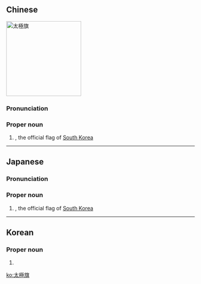 {{also|太极旗}}
==Chinese==
[[File:Flag of South Korea.svg|200px|right|太極旗]]
{{zh-forms|s=太极旗|type=21}}

===Pronunciation===
{{zh-pron
|m=Tàijíqí
|c=taai3 gik6 kei4
|mn=Thài-ke̍k-kî
|cat=pn
}}

===Proper noun===
{{zh-proper noun}}

# {{w|Taegeukgi}}, the official flag of [[South Korea]]

----

==Japanese==
{{ja-kanjitab|たい|きょく|き|yomi=o}}

===Pronunciation===
{{ja-pron|たいきょくき|y=o}}

===Proper noun===
{{ja-pos|proper|たいきょくき}}

# {{w|Taegeukgi}}, the official flag of [[South Korea]]

----

==Korean==
{{ko-hanjatab}}

===Proper noun===
{{ko-proper noun|hangeul=태극기}}

# {{hanja form of|태극기|{{w|Taegeukgi}}, the official flag of [[South Korea]]}}

[[ko:太極旗]]
